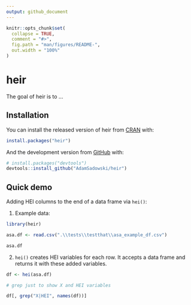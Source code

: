 ```yaml
---
output: github_document
---
```


<!-- README.md is generated from README.Rmd. Please edit that file -->

```r
knitr::opts_chunk$set(
  collapse = TRUE,
  comment = "#>",
  fig.path = "man/figures/README-",
  out.width = "100%"
)
```

# heir

<!-- badges: start -->
<!-- badges: end -->

The goal of heir is to ...

## Installation

You can install the released version of heir from [CRAN](https://CRAN.R-project.org) with:

``` r
install.packages("heir")
```

And the development version from [GitHub](https://github.com/) with:

``` r
# install.packages("devtools")
devtools::install_github("AdamSadowski/heir")
```

## Quick demo

Adding HEI columns to the end of a data frame via `hei()`:

1) Example data:

```r
library(heir)

asa.df <- read.csv(".\\tests\\testthat\\asa_example_df.csv")

asa.df
```

2) `hei()` creates HEI variables for each row. It accepts a data frame and returns it with these added variables. 

```r
df <- hei(asa.df)

# grep just to show X and HEI variables

df[, grep("X|HEI", names(df))]

```
